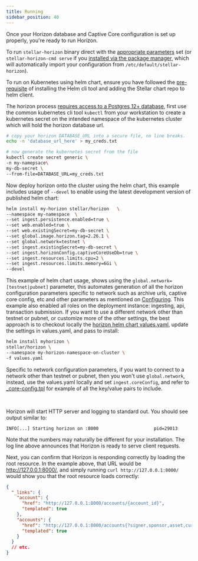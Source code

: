 ```yaml
---
title: Running
sidebar_position: 40
---
```



Once your Horizon database and Captive Core configuration is set up properly, you're ready to run Horizon.

To run `stellar-horizon` binary direct with the [appropriate parameters](./configuring.mdx#parameters) set (or `stellar-horizon-cmd serve` if you [installed via the package manager](./installing.mdx#package-manager), which will automatically import your configuration from `/etc/default/stellar-horizon`).

To run on Kubernetes using helm chart, ensure you have followed the [pre-requisite](./installing.mdx#helm-chart-installation) of installing the Helm cli tool and adding the Stellar chart repo to helm client.

The horizon process [requires access to a Postgres 12+ database](./configuring.mdx#preparing-the-database), first use the common kubernetes cli tool `kubectl` from your workstation to create a kubernetes secret on the intended namespace of the kubernetes cluster which will hold the horizon database url.

<CodeExample>

```bash
# copy your horizon DATABASE_URL into a secure file, no line breaks.
echo -n 'database_url_here' > my_creds.txt

# now generate the kubernetes secret from the file
kubectl create secret generic \
-n my-namepsace\
my-db-secret \
--from-file=DATABASE_URL=my_creds.txt
```

</CodeExample>

Now deploy horizon onto the cluster using the helm chart, this example includes usage of `--devel` to enable using the latest development version of published helm chart:

<CodeExample>

```bash
helm install my-horizon stellar/horizon   \
--namespace my-namespace  \
--set ingest.persistence.enabled=true \
--set web.enabled=true \
--set web.existingSecret=my-db-secret \
--set global.image.horizon.tag=2.26.1 \
--set global.network=testnet \
--set ingest.existingSecret=my-db-secret \
--set ingest.horizonConfig.captiveCoreUseDb=true \
--set ingest.resources.limits.cpu=2 \
--set ingest.resources.limits.memory=6Gi \
--devel
```

</CodeExample>

This example of helm chart usage, shows using the `global.network=[testnet|pubnet]` parameter, this automates generation of all the horizon configuration parameters specific to network such as archive urls, captive core config, etc and other parameters as mentioned on [Configuring](./configuring.mdx). This example also enabled all roles on the deployment instance: ingesting, api, transaction submission. If you want to use a different network other than testnet or pubnet, or customize more of the other settings, the best approach is to checkout locally the [horizon helm chart values.yaml](https://github.com/stellar/helm-charts/blob/main/charts/horizon/values.yaml), update the settings in values.yaml, and pass to install:

<CodeExample>

```bash
helm install myhorizon \
stellar/horizon \
--namespace my-horizon-namespace-on-cluster \
-f values.yaml
```

</CodeExample>

Specific to network configuration parameters, if you want to connect to a network other than testnet or pubnet, then you won't use `global.network`, instead, use the values.yaml locally and set `ingest.coreConfig`, and refer to [\_core-config.tpl](https://github.com/stellar/helm-charts/blob/main/charts/horizon/templates/_core-config.tpl) for example of all the key/value pairs to include.

<br />

Horizon will start HTTP server and logging to standard out. You should see output similar to:

<CodeExample>

```
INFO[...] Starting horizon on :8000                     pid=29013
```

</CodeExample>

Note that the numbers may naturally be different for your installation. The log line above announces that Horizon is ready to serve client requests.

Next, you can confirm that Horizon is responding correctly by loading the root resource. In the example above, that URL would be http://127.0.0.1:8000/, and simply running `curl http://127.0.0.1:8000/` would show you that the root resource loads correctly:

<CodeExample>

```json
{
  "_links": {
    "account": {
      "href": "http://127.0.0.1:8000/accounts/{account_id}",
      "templated": true
    },
    "accounts": {
      "href": "http://127.0.0.1:8000/accounts{?signer,sponsor,asset,cursor,limit,order}",
      "templated": true
    }
  }
  // etc.
}
```

</CodeExample>
